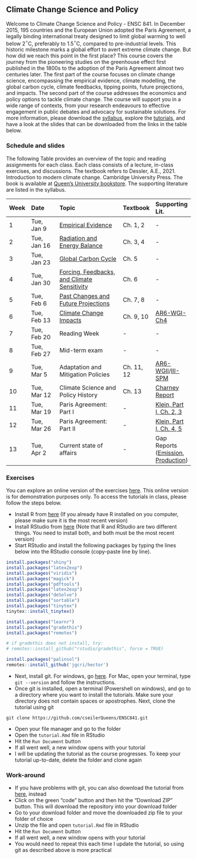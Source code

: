 ## Climate Change Science and Policy

Welcome to Climate Change Science and Policy - ENSC 841. In December 2015, 195 countries and the European Union adopted the Paris Agreement, a legally binding international treaty designed to limit global warming to well below 2$^\circ$C, preferably to 1.5$^\circ$C, compared to pre-industrial levels. This historic milestone marks a global effort to avert extreme climate change. But how did we reach this point in the first place? This course covers the journey from the pioneering studies on the greenhouse effect first published in the 1800s to the adoption of the Paris Agreement almost two centuries later. The first part of the course focuses on climate change science, encompassing the empirical evidence, climate modelling, the global carbon cycle, climate feedbacks, tipping points, future projections, and impacts. The second part of the course addresses the economics and policy options to tackle climate change. The course will support you in a wide range of contexts, from your research endeavours to effective engagement in public debates and advocacy for sustainable solutions. For more information, please download the [syllabus](https://drive.google.com/file/d/1vUuUg12YwXrV9h7bQcze_E3fofkN1ZZK/view?usp=sharing), explore the [tutorials](https://seiler-queensu.shinyapps.io/ENSC841/), and have a look at the slides that can be downloaded from the links in the table below.

### Schedule and slides

The following Table provides an overview of the topic and reading assignments for each class. Each class consists of a lecture, in-class exercises, and discussions. The textbook refers to Dessler, A.E., 2021. Introduction to modern climate change. Cambridge University Press. The book is available at [Queen's University bookstore](https://www.campusbookstore.com/textbooks/search-engine/results?Course=ENSC26469). The supporting literature are listed in the syllabus.

|Week | Date | Topic | Textbook | Supporting Lit.| 
|:-|:---|:--------|:---|:---|
|1 | Tue, Jan 9 | [Empirical Evidence](https://drive.google.com/file/d/1BjMNCDhA8oerO4PdTHx2ML7LtJOl5dyb/view?usp=sharing) | Ch. 1, 2 | - |
|2 | Tue, Jan 16 | [Radiation and Energy Balance](https://drive.google.com/file/d/17t3eTh9kdXogQD39GhlrQkQzAuRTtjSc/view?usp=sharing) | Ch. 3, 4 | - |
|3 | Tue, Jan 23 | [Global Carbon Cycle](https://drive.google.com/file/d/1Pk4hXrb4RYqAT-r_E2-NO0QgjglvPbPU/view?usp=sharing) | Ch. 5 | - |
|4 | Tue, Jan 30 | [Forcing, Feedbacks, and Climate Sensitivity](https://drive.google.com/file/d/19T_-KRQO0flkNyZzVGzd6aoND1no6IOG/view?usp=sharing) | Ch. 6 | - |
|5 | Tue, Feb 6 | [Past Changes and Future Projections](https://drive.google.com/file/d/16pEqDePpiuo4E-27IsZM2PW9vbamVKT4/view?usp=sharing) | Ch. 7, 8 | - |
|6 | Tue, Feb 13 | [Climate Change Impacts](https://drive.google.com/file/d/1SeBVIbtKQf32mkagtglaXhZFn9CGwGbs/view?usp=sharing) | Ch. 9, 10 | [AR6-WGI-Ch4](https://www.ipcc.ch/report/ar6/wg1/downloads/report/IPCC_AR6_WGI_Chapter04.pdf) |
|7 | Tue, Feb 20 | Reading Week | - | - |
|8 | Tue, Feb 27 | Mid-term exam | - | - |
|9 | Tue, Mar 5 | Adaptation and Mitigation Policies | Ch. 11, 12 | [AR6-WGII](https://www.ipcc.ch/report/ar6/wg2/downloads/report/IPCC_AR6_WGII_SummaryForPolicymakers.pdf)/[III-SPM](https://www.ipcc.ch/report/ar6/wg3/downloads/report/IPCC_AR6_WGIII_SummaryForPolicymakers.pdf) |
|10 | Tue, Mar 12 | Climate Science and Policy History | Ch. 13 | [Charney Report](https://geosci.uchicago.edu/~archer/warming_papers/charney.1979.report.pdf) | 
|11 | Tue, Mar 19 | Paris Agreement: Part I | - | [Klein, Part I, Ch. 2, 3](https://ocul-qu.primo.exlibrisgroup.com/permalink/01OCUL_QU/r9dor2/alma9952454683605158) |
|12 | Tue, Mar 26 | Paris Agreement: Part II | - |[Klein, Part I, Ch. 4, 5](https://ocul-qu.primo.exlibrisgroup.com/permalink/01OCUL_QU/r9dor2/alma9952454683605158) |
|13 | Tue, Apr 2 | Current state of affairs | - | Gap Reports ([Emission](https://wedocs.unep.org/bitstream/handle/20.500.11822/43923/EGR2023_ESEN.pdf?sequence=10), [Production](https://productiongap.org/wp-content/uploads/2023/11/PGR2023_ExecSum_web.pdf)) |


### Exercises

You can explore an online version of the exercises [here](https://seiler-queensu.shinyapps.io/ENSC841/). This online version is for demonstration purposes only. To access the tutorials in class, please follow the steps below.

* Install R from [here](https://posit.co/download/rstudio-desktop/) (If you already have R installed on you computer, please make sure it is the most recent version)
* Install RStudio from [here](https://posit.co/download/rstudio-desktop/) (Note that R and RStudio are two different things. You need to install both, and both must be the most recent version)
* Start RStudio and install the following packages by typing the lines below into the RStudio console (copy-paste line by line).

```{r, echo = TRUE, eval=FALSE}
install.packages("shiny")
install.packages("latex2exp")
install.packages("viridis")
install.packages("magick")
install.packages("pdftools")
install.packages("latex2exp")
install.packages("deSolve")
install.packages("sortable")
install.packages("tinytex")
tinytex::install_tinytex()

install.packages("learnr")
install.packages("gradethis")
install.packages("remotes")

# if gradethis does not install, try:
# remotes::install_github("rstudio/gradethis", force = TRUE)

install.packages("palinsol")
remotes::install_github('jgcri/hector')
```

* Next, install git. For windows, go [here](https://git-scm.com/download/win). For Mac, open your terminal, type ```git --version``` and follow the instructions.
* Once git is installed, open a terminal (Powershell on windows), and go to a directory where you want to install the tutorials. Make sure your directory does not contain spaces or apostrophes. Next, clone the tutorial using git 
```
git clone https://github.com/cseilerQueens/ENSC841.git
```
* Open your file manager and go to the folder 
* Open the ```tutorial.Rmd``` file in RStudio
* Hit the ```Run Document``` button
* If all went well, a new window opens with your tutorial
* I will be updating the tutorial as the course progresses. To keep your tutorial up-to-date, delete the folder and clone again

### Work-around
* If you have problems with git, you can also download the tutorial from [here](https://github.com/cseilerQueens/ENSC841), instead
* Click on the green "code" button and then hit the "Download ZIP" button. This will download the repository into your download folder
* Go to your download folder and move the downloaded zip file to your folder of choice
* Unzip the file and open ```tutorial.Rmd``` file in RStudio
* Hit the ```Run Document``` button
* If all went well, a new window opens with your tutorial
* You would need to repeat this each time I update the tutorial, so using git as described above is more practical
